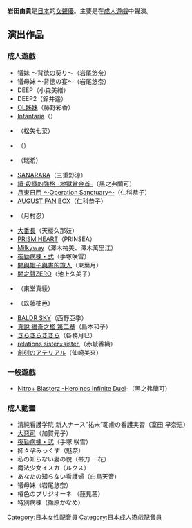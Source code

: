 {{Japanese|japanese=岩田 由貴|kana=いわた ゆき|romaji =Iwata Yuki}}
'''岩田由貴'''是[[日本|日本]]的[[女聲優|女聲優]]。主要是在[[成人遊戲|成人遊戲]]中聲演。

==演出作品==
===成人遊戲===
*犠妹 〜背徳の契り〜（岩尾悠奈）
*犠母妹 〜背徳の宴〜（岩尾悠奈）
*DEEP（小森美緒）
*DEEP2（鈴井遥）
*[[OL姊妹|OL姊妹]]（藤野彩香）
*[[Infantaria|Infantaria]]（{{lang|ja|コリン＝アルネイル}}）
*{{lang|ja|[[AR_〜忘れられた夏〜|AR 〜忘れられた夏〜]]}}（松矢七菜）
*{{lang|ja| [[ELYSION_〜永遠のサンクチュアリ〜|ELYSION 〜永遠のサンクチュアリ〜]]}}（{{lang|ja|マリア・パドリーノ}}）
*{{lang|ja|[[きると|きると]]}}（瑞希）
*[[SANARARA|SANARARA]]（三重野涼）
*[[續‧殺戮的強格_-地獄賞金首-|續‧殺戮的強格 -地獄賞金首-]]（黑之弗蘭可）
*[[月東日西|月東日西 ～Operation Sanctuary～]]（仁科恭子）
*[[AUGUST_FAN_BOX|AUGUST FAN BOX]]（仁科恭子）
*{{lang|ja|[[三角心系列|三角心3 〜Sweet Songs Forever〜]]}}（月村忍）
*[[大番長|大番長]]（天楼久那妓）
*[[PRISM_HEART|PRISM HEART]]（PRINSEA）
*[[Milkyway|Milkyway]]（澤木祐美、澤木萬里江）
*[[夜勤病棟|夜勤病棟・弐]]（手塚咲雪）
*[[闇與帽子與書的旅人|闇與帽子與書的旅人]]（東葉月）
*[[闇之聲ZERO|闇之聲ZERO]]（池上久美子）
*{{lang|ja|[[忘レナ草_〜Forget-me-Not〜|忘レナ草 〜Forget-me-Not〜]]}}（東堂真綾）
*{{lang|ja|[[ＰＰ-ピアニッシモ-_操リ人形ノ輪舞|ＰＰ-ピアニッシモ- 操リ人形ノ輪舞]]}}（玖藤柚芭）
*[[BALDR_SKY|BALDR SKY]]（西野亞季）
*[[真說_獵奇之檻_第二章|真說 獵奇之檻 第二章]]（島本和子）
*[[さらさらささら|さらさらささら]]（各務月巳）
*[[relations_sister×sister.|relations sister×sister.]]（赤城香織）
*[[創刻のアテリアル|創刻のアテリアル]]（仙崎美來）

===一般遊戲===
* [[Nitroplus_Blasterz_-Heroines_Infinite_Duel-|Nitro+ Blasterz -Heroines Infinite Duel]]-（黑之弗蘭可）

===成人動畫===
*清純看護学院 新人ナース”祐未”恥虐の看護実習（室田 早奈恵）
*[[大惡司|大惡司]]（加賀元子）
*[[夜勤病棟|夜勤病棟・弐]]（手塚 咲雪）
*姉☆孕みっくす（魅奈）
*私の知らない妻の貌（帯刀 一花）
*魔法少女イスカ（ルクス）
*あなたの知らない看護婦（白鳥天音）
*犠母妹（岩尾悠奈）
*椿色のプリジオーネ （蓮見茜）
*特別病棟（篠原かなめ）

{{Voice-actor-stub}}

{{DEFAULTSORT:Iwata Yuki}}
[[Category:日本女性配音員|Category:日本女性配音員]]
[[Category:日本成人遊戲配音員|Category:日本成人遊戲配音員]]